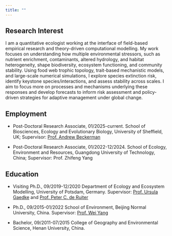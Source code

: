 ```yaml
---
title: ""
---
```


## Research Interest

I am a quantitative ecologist working at the interface of field-based empirical research and theory-driven computational modelling. My work focuses on understanding how multiple environmental stressors, such as nutrient enrichment, contaminants, altered hydrology, and habitat heterogeneity, shape biodiversity, ecosystem functioning, and community stability. Using food web trophic topology, trait-based mechanistic models, and large-scale numerical simulations, I explore species extinction risk, identify keystone species/interactions, and assess stability across scales. I aim to focus more on processes and mechanisms underlying these responses and develop forecasts to inform risk assessment and policy-driven strategies for adaptive management under global change.

## Employment

-   Post-Doctoral Research Associate, 01/2025-current. School of Biosciences, Ecology and Evolutionary Biology, University of Sheffield, UK; Supervisor: [Prof. Andrew Beckerman](https://www.sheffield.ac.uk/biosciences/people/academic-staff/andrew-beckerman)

-   Post-Doctoral Research Associate, 01/2022-12/2024. School of Ecology, Environment and Resources, Guangdong University of Technology, China; Supervisor: Prof. Zhifeng Yang

## Education

-   Visiting Ph.D., 09/2019-12/2020 Department of Ecology and Ecosystem Modelling, University of Potsdam, Germany. Supervisor: [Prof. Ursula Gaedke](https://www.uni-potsdam.de/en/ibb-ecology/staff/professor-gaedke) and [Prof. Peter C. de Ruiter](https://scholar.google.com/citations?user=zx76a1gAAAAJ&hl=en&inst=12733411405069140160)

-   Ph.D., 09/2015-01/2022 School of Environment, Beijing Normal University, China. Supervisor: [Prof. Wei Yang](https://www.researchgate.net/profile/Wei-Yang-148)

-   Bachelor, 09/2011-07/2015 College of Geography and Environmental Science, Henan University, China.
